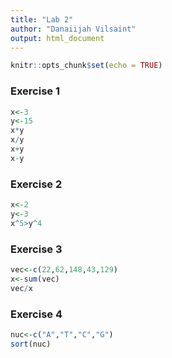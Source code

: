 ```yaml
---
title: "Lab 2"
author: "Danaiijah Vilsaint"
output: html_document
---
```


```r
knitr::opts_chunk$set(echo = TRUE)
```
### Exercise 1
```r
x<-3
y<-15
x*y
x/y
x+y
x-y
```


### Exercise 2
```r
x<-2
y<-3
x^5>y^4
```



### Exercise 3
```r
vec<-c(22,62,148,43,129)
x<-sum(vec)
vec/x
```

### Exercise 4
```r
nuc<-c("A","T","C","G")
sort(nuc)
```
